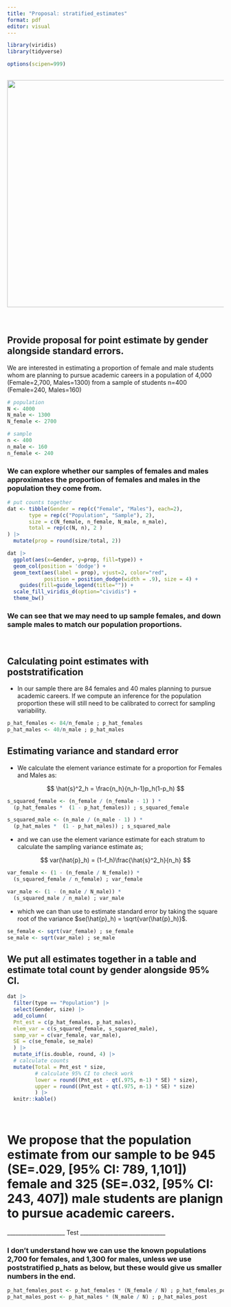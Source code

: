 ```yaml
---
title: "Proposal: stratified_estimates"
format: pdf
editor: visual
---
```


```r
library(viridis)
library(tidyverse)

options(scipen=999)
```

## ![](stratified_data_example.png){width="527"}

\

## Provide proposal for point estimate by gender alongside standard errors.

We are interested in estimating a proportion of female and male students whom are planning to pursue academic careers in a population of 4,000 (Female=2,700, Males=1300) from a sample of students n=400 (Female=240, Males=160)

```r
# population
N <- 4000
N_male <- 1300
N_female <- 2700

# sample
n <- 400
n_male <- 160
n_female <- 240
```

### We can explore whether our samples of females and males approximates the proportion of females and males in the population they come from.

```r
# put counts together
dat <- tibble(Gender = rep(c("Female", "Males"), each=2),
       type = rep(c("Population", "Sample"), 2),
       size = c(N_female, n_female, N_male, n_male),
       total = rep(c(N, n), 2 ) 
) |> 
  mutate(prop = round(size/total, 2))

dat |> 
  ggplot(aes(x=Gender, y=prop, fill=type)) +
  geom_col(position = 'dodge') +
  geom_text(aes(label = prop), vjust=2, color="red",
            position = position_dodge(width = .9), size = 4) +
    guides(fill=guide_legend(title="")) +
  scale_fill_viridis_d(option="cividis") +
  theme_bw()

```

### We can see that we may need to up sample females, and down sample males to match our population proportions.

\

## Calculating point estimates with poststratification

-   In our sample there are 84 females and 40 males planning to pursue academic careers. If we compute an inference for the population proportion these will still need to be calibrated to correct for sampling variability.

```r
p_hat_females <- 84/n_female ; p_hat_females
p_hat_males <- 40/n_male ; p_hat_males

```

## Estimating variance and standard error

-   We calculate the element variance estimate for a proportion for Females and Males as:

$$
\hat{s}^2_h = \frac{n_h}{n_h-1}p_h(1-p_h)
$$

```r
s_squared_female <- (n_female / (n_female - 1) ) * 
  (p_hat_females *  (1 - p_hat_females)) ; s_squared_female

s_squared_male <- (n_male / (n_male - 1) ) * 
  (p_hat_males *  (1 - p_hat_males)) ; s_squared_male
```

-   and we can use the element variance estimate for each stratum to calculate the sampling variance estimate as;

$$
var(\hat{p}_h) = (1-f_h)\frac{\hat{s}^2_h}{n_h}
$$

```r
var_female <- (1 - (n_female / N_female)) * 
  (s_squared_female / n_female) ; var_female

var_male <- (1 - (n_male / N_male)) * 
  (s_squared_male / n_male) ; var_male
```

-   which we can than use to estimate standard error by taking the square root of the variance $se(\hat{p}_h) = \sqrt{var(\hat{p}_h)}$.

```r
se_female <- sqrt(var_female) ; se_female
se_male <- sqrt(var_male) ; se_male
```

## We put all estimates together in a table and estimate total count by gender alongside 95% CI.

```r

dat |> 
  filter(type == "Population") |> 
  select(Gender, size) |> 
  add_column(
  Pnt_est = c(p_hat_females, p_hat_males),
  elem_var = c(s_squared_female, s_squared_male),
  samp_var = c(var_female, var_male),
  SE = c(se_female, se_male)
  ) |> 
  mutate_if(is.double, round, 4) |> 
  # calculate counts
  mutate(Total = Pnt_est * size, 
         # calculate 95% CI to check work
         lower = round((Pnt_est - qt(.975, n-1) * SE) * size),
         upper = round((Pnt_est + qt(.975, n-1) * SE) * size)
         ) |> 
  knitr::kable()
```

\

# We propose that the population estimate from our sample to be 945 (SE=.029, \[95% CI: 789, 1,101\]) female and 325 (SE=.032, \[95% CI: 243, 407\]) male students are planign to pursue academic careers.

\_\_\_\_\_\_\_\_\_\_\_\_\_\_\_\_\_\_\_\_\_ Test \_\_\_\_\_\_\_\_\_\_\_\_\_\_\_\_\_\_\_\_\_\_\_\_\_\_\_\_\_\_\_

### I don't understand how we can use the known populations 2,700 for females, and 1,300 for males, unless we use poststratified p_hats as below, but these would give us smaller numbers in the end. 

```r
p_hat_females_post <- p_hat_females * (N_female / N) ; p_hat_females_post
p_hat_males_post <- p_hat_males * (N_male / N) ; p_hat_males_post
```
